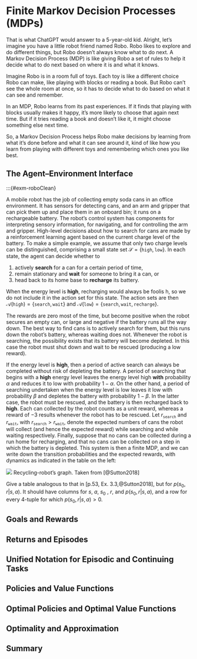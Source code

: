 #  Finite Markov Decision Processes (MDPs)

That is what ChatGPT would answer to a 5-year-old kid.
Alright, let's imagine you have a little robot friend named Robo. Robo likes to explore and do different things, but Robo doesn't always know what to do next. A Markov Decision Process (MDP) is like giving Robo a set of rules to help it decide what to do next based on where it is and what it knows.

Imagine Robo is in a room full of toys. Each toy is like a different choice Robo can make, like playing with blocks or reading a book. But Robo can't see the whole room at once, so it has to decide what to do based on what it can see and remember.

In an MDP, Robo learns from its past experiences. If it finds that playing with blocks usually makes it happy, it's more likely to choose that again next time. But if it tries reading a book and doesn't like it, it might choose something else next time.

So, a Markov Decision Process helps Robo make decisions by learning from what it's done before and what it can see around it, kind of like how you learn from playing with different toys and remembering which ones you like best.

## The Agent–Environment Interface 

:::{#exm-roboClean}

A mobile robot has the job of collecting empty soda cans in an office environment. It
has sensors for detecting cans, and an arm and gripper that can pick them up and place
them in an onboard bin; it runs on a rechargeable battery. The robot’s control system
has components for interpreting sensory information, for navigating, and for controlling
the arm and gripper. High-level decisions about how to search for cans are made by a
reinforcement learning agent based on the current charge level of the battery. 
To make a simple example, we assume that only two charge levels can be distinguished, comprising
a small state set $\mathcal{S} = \{\texttt{high}, \texttt{low} \}$. In each state, the agent can 
decide whether to 

1. actively **search** for a can for a certain period of time, 
2. remain stationary and **wait** for someone to bring it a can, or 
3. head back to its home base to **recharge** its battery.

When the energy level is **high**, recharging would always be foolis
h, so we do not include it
in the action set for this state. The action sets are then 
$\mathcal{A}(\texttt{high}) = \{\texttt{search}, \texttt{wait}\}$ and
$\mathcal{A}(\texttt{low}) = \{\texttt{search}, \texttt{wait}, \texttt{recharge}\}$.

The rewards are zero most of the time, but become positive when the robot secures an
empty can, or large and negative if the battery runs all the way down. The best way to
find cans is to actively search for them, but this runs down the robot’s battery, whereas
waiting does not. Whenever the robot is searching, the possibility exists that its battery
will become depleted. In this case the robot must shut down and wait to be rescued
(producing a low reward). 

If the energy level is **high**, then a period of active search can
always be completed without risk of depleting the battery.  A period of searching that
begins with a **high** energy level leaves the energy level high **with** probability
$\alpha$ and reduces it to low with probability $1 - \alpha$. On the other hand, a period of searching undertaken
when the energy level is low leaves it low with probability $\beta$ and depletes the battery with
probability $1 - \beta$.  In the latter case, the robot must be rescued, and the battery is then
recharged back to **high**. Each can collected by the robot counts as a unit reward, whereas
a reward of $-3$ results whenever the robot has to be rescued. Let 
$r_{\texttt{search}}$ and $r_{\texttt{wait}}$, with $r_{\texttt{search}} > r_{\texttt{wait}}$,
denote the expected numbers of cans the robot will collect (and hence the
expected reward) while searching and while waiting respectively. Finally, suppose that no
cans can be collected during a run home for recharging, and that no cans can be collected
on a step in which the battery is depleted. This system is then a finite MDP, and we
can write down the transition probabilities and the expected rewards, with dynamics as
indicated in the table on the left:

::: {#fig-robot-diagram fig-env="figure*"}
![](../assets/ch_03/recycling_robot_diagram.png)
Recycling-robot's graph. Taken from [@Sutton2018]
:::



:::{#exr-001}
Give a table analogous to that in [p.53, Ex. 3.3,@Sutton2018],
but for $p(s_0 , r |s, a)$. It should have columns for $s$, $a$, $s_0$ ,
 $r$, and $p(s_0 , r |s, a)$, and a row for every 4-tuple for which 
 $p(s_0 , r |s, a) > 0$.

:::


## Goals and Rewards

## Returns and Episodes

## Unified Notation for Episodic and Continuing Tasks 

## Policies and Value Functions

## Optimal Policies and Optimal Value Functions

## Optimality and Approximation

## Summary
